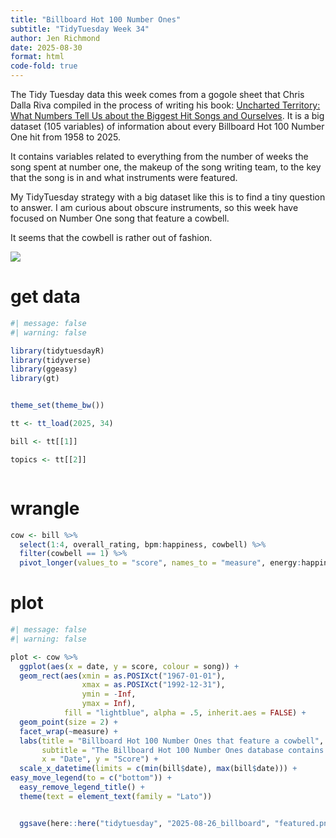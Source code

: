 ```yaml
---
title: "Billboard Hot 100 Number Ones"
subtitle: "TidyTuesday Week 34"
author: Jen Richmond
date: 2025-08-30
format: html
code-fold: true
---
```


The Tidy Tuesday data this week comes from a gogole sheet that Chris Dalla Riva compiled in the process of writing his book: [Uncharted Territory: What Numbers Tell Us about the Biggest Hit Songs and Ourselves](https://bio.site/uncharted_territory). It is a big dataset (105 variables) of information about every Billboard Hot 100 Number One hit from 1958 to 2025. 

It contains variables related to everything from the number of weeks the song spent at number one, the makeup of the song writing team, to the key that the song is in and what instruments were featured. 

My TidyTuesday strategy with a big dataset like this is to find a tiny question to answer. I am curious about obscure instruments, so this week have focused on Number One song that feature a cowbell. 

It seems that the cowbell is rather out of fashion. 

![](featured.png)


# get data

```r
#| message: false
#| warning: false

library(tidytuesdayR)
library(tidyverse)
library(ggeasy)
library(gt)


theme_set(theme_bw())

tt <- tt_load(2025, 34)

bill <- tt[[1]]

topics <- tt[[2]]



```

# wrangle

```r

cow <- bill %>%
  select(1:4, overall_rating, bpm:happiness, cowbell) %>%
  filter(cowbell == 1) %>%
  pivot_longer(values_to = "score", names_to = "measure", energy:happiness)

```

# plot

```r
#| message: false
#| warning: false

plot <- cow %>%
  ggplot(aes(x = date, y = score, colour = song)) +
  geom_rect(aes(xmin = as.POSIXct("1967-01-01"), 
                xmax = as.POSIXct("1992-12-31"),
                ymin = -Inf, 
                ymax = Inf), 
            fill = "lightblue", alpha = .5, inherit.aes = FALSE) +
  geom_point(size = 2) +
  facet_wrap(~measure) +
  labs(title = "Billboard Hot 100 Number Ones that feature a cowbell", 
       subtitle = "The Billboard Hot 100 Number Ones database contains more than 1000 songs released \nbetween 1958 and 2025. There are 7 songs in the database that include a cowbell. \nThere haven't been any Number One songs featuring a cowbell since 1991.",  
       x = "Date", y = "Score") +
  scale_x_datetime(limits = c(min(bill$date), max(bill$date))) +
easy_move_legend(to = c("bottom")) +
  easy_remove_legend_title() +
  theme(text = element_text(family = "Lato"))


  ggsave(here::here("tidytuesday", "2025-08-26_billboard", "featured.png"), width = 8, height = 6)
```


